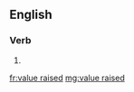 ==English==

===Verb===
{{head|en|verb form}}

# {{en-past of|value raise}}

[[fr:value raised]]
[[mg:value raised]]